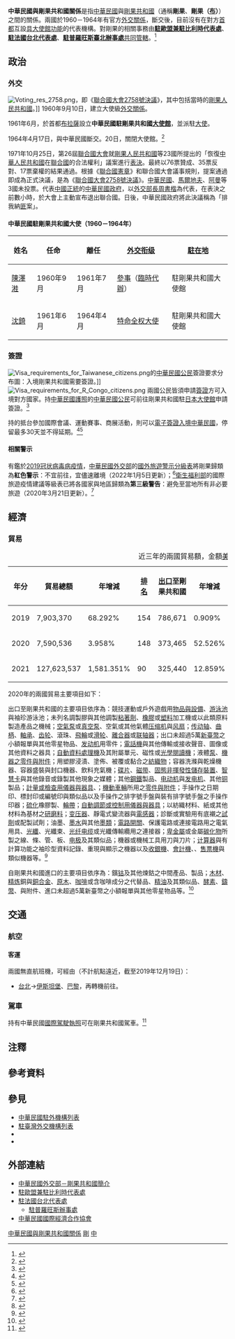 {{noteTA
|G1=國家
|G2=Medicine
|1=zh-hans:台; zh-hant:臺;
|2=zh-hans:布拉柴维尔; zh-hant:布拉柴維爾; zh-tw:布拉薩;
|3=zh-hant:伊斯坦堡; zh-cn:伊斯坦布尔; zh-sg:伊斯坦堡;
|4=zh-hans:塑料; zh-hant:塑料; zh-tw:塑膠;
|5=zh-hans:引擎; zh-hant:引擎; zh-cn:发动机;
|6=zh-hans:非易失性存储器; zh-hant:非揮發性儲存裝置;
|7=zh-hans:智能卡; zh-hant:智能卡; zh-tw:智慧卡;
}}

{{not|中國－剛果共和國關係}}
{{Dablink|關於中華民國與「剛」字國家的外交關係，詳見'''[[中剛關係|中剛關係 (消歧義)]]'''。}}

{{Infobox Bilateral relations|中華民國與剛果共和國|ROC|COG|filetype=png}}

'''中華民國與剛果共和國關係'''是指[[中華民國|中華民國]]與[[剛果共和國|剛果共和國]]（通稱'''剛果'''、'''剛果（[[布拉薩市|布]]）'''）之間的關係。兩國於1960－1964年有官方[[外交#外交上的承認|外交關係]]，斷交後，目前沒有在對方[[首都|首都]]互設[[實質大使館|具大使館功能]]的代表機構。對剛果的相關事務由'''[[駐歐盟兼駐比利時代表處|駐歐盟兼駐比利時代表處]]'''、'''[[駐法國台北代表處|駐法國台北代表處]]'''、'''[[駐普羅旺斯臺北辦事處|駐普羅旺斯臺北辦事處]]'''[[兼轄|共同管轄]]。<ref>{{Cite web |url = https://www.boca.gov.tw/sp-foof-countrycp-03-280-d1072-03-1.html |title = 駐館位置及聯絡方式 |publisher = [[中華民國外交部|中華民國外交部]] [[外交部領事事務局|領事事務局]] |access-date = 2017-12-29 |archive-date = 2017-12-30 |archive-url = https://web.archive.org/web/20171230114516/https://www.boca.gov.tw/sp-foof-countrycp-03-280-d1072-03-1.html }}</ref>

==政治==
===外交===
[[File:Voting_res_2758.png|thumb]]，即《[[聯合國大會2758號決議|聯合國大會2758號決議]]》，其中包括當時的[[剛果人民共和國|剛果人民共和國]]。]]
{{see also|中華民國外交|{{link-en|剛果共和國外交|Foreign relations of the Republic of the Congo}}}}
1960年9月10日，建立大使級[[外交#外交上的承認|外交關係]]。

1961年6月，於首都[[布拉薩|布拉薩]]設立'''中華民國駐剛果共和國[[外交代表機構#大使馆|大使館]]'''，並派駐[[特命全權大使|大使]]。

1964年4月17日，與中華民國斷交。20日，關閉大使館。<ref>{{Cite web |url = http://multilingual.mofa.gov.tw/web/web_UTF-8/almanac/almanac1999/attach/chapter52.htm |title = 《中華民國88年外交年鑑》〈附錄五、我國與世界各國關係一覽表〉 |publisher = 中華民國外交部 |accessdate = 2018-05-08 |archive-date = 2018-05-21 |archive-url = https://web.archive.org/web/20180521040710/http://multilingual.mofa.gov.tw/web/web_UTF-8/almanac/almanac1999/attach/chapter52.htm |dead-url = no }}</ref>

1971年10月25日，第26屆[[聯合國大會|聯合國大會]]就[[剛果人民共和國|剛果人民共和國]]等23國{{noteTag|[[阿爾巴尼亞人民共和國|阿爾巴尼亞人民共和國]]、[[阿爾及利亞|阿爾及利亞]]、[[緬甸|緬甸]]、[[剛果人民共和國|剛果人民共和國]]、[[古巴|古巴]]、[[赤道幾內亞|赤道幾內亞]]、[[幾內亞|幾內亞]]、[[伊拉克|伊拉克]]、[[马里|馬利]]、[[茅利塔尼亞|茅利塔尼亞]]、[[尼泊爾王國|尼泊爾王國]]、[[巴基斯坦|巴基斯坦]]、[[羅馬尼亞社會主義共和國|羅馬尼亞社會主義共和國]]、[[塞拉利昂|塞拉利昂]]、[[索馬利亞|索馬利亞]]、[[錫蘭|錫蘭]]、[[蘇丹民主共和國|蘇丹民主共和國]]、[[敘利亞|敘利亞]]、[[坦尚尼亞|坦尚尼亞]]、[[葉門民主人民共和國|葉門民主人民共和國]]、[[阿拉伯葉門共和國|阿拉伯葉門共和國]]、[[南斯拉夫社會主義聯邦共和國|南斯拉夫社會主義聯邦共和國]]、[[尚比亞|尚比亞]]。<ref>{{Cite web |url = http://inews.ifeng.com/yidian/60062029/news.shtml?ch=ref_zbs_ydzx_news |date = 2018年9月13日 |title = 把中国抬进联合国的，到底是不是非洲兄弟？ |publisher = [[凤凰卫视#鳳凰網|鳳凰網]] |accessdate = 2019年12月21日 |archive-date = 2019年12月21日 |archive-url = https://web.archive.org/web/20191221144400/http://inews.ifeng.com/yidian/60062029/news.shtml%3Fch%3Dref_zbs_ydzx_news |dead-url = no }}</ref>}}所提出的「恢復[[中華人民共和國|中華人民共和國]]在[[聯合國|聯合國]]的合法權利」議案進行[[投票|表決]]。最終以76票贊成、35票反對、17票棄權的結果通過。根據《[[聯合國憲章|聯合國憲章]]》和聯合國大會議事規則，提案通過即成為正式決議，是為《[[聯合國大會2758號決議|聯合國大會2758號決議]]》。[[中華民國|中華民國]]、[[馬爾地夫|馬爾地夫]]、[[阿曼|阿曼]]等3國未投票。代表[[中國|中國]][[合法性|正統]]的[[中華民國政府|中華民國政府]]，以[[中華民國外交部#歷任首長|外交部長]][[周書楷|周書楷]]為代表，在表決之前數小時，於大會上主動宣布退出聯合國。日後，中華民國政府將此決議稱為「排我納[[共匪|匪]]案」。

====中華民國駐剛果共和國大使（1960－1964年）====
<!-- 參考自中國駐剛果共和國大使列表條目 -->
{|class=wikitable
!姓名!!任命!!離任!![[外交官|外交衔级]]!![[外交代表機構|駐在地]]
|- 
| [[陳澤溎|陳澤溎]] || 1960年9月 || 1961年7月 || [[参赞|參事]]（[[臨時代辦|臨時代辦]]） || 駐剛果共和國大使館
|- 
| [[沈錡|沈錡]] || 1961年6月 || 1964年4月 || [[特命全权大使|特命全权大使]] || 駐剛果共和國大使館
|}

===簽證===
[[File:Visa_requirements_for_Taiwanese_citizens.png|thumb]]的[[中華民國國民|中華民國公民]]簽證要求分布圖：入境剛果共和國需要簽證。]]
[[File:Visa_requirements_for_R_Congo_citizens.png|thumb]]
{{see also|中華民國簽證政策|中華民國公民簽證要求}}
{{see also|剛果共和國簽證政策|{{link-en|剛果共和國公民簽證要求|Visa requirements for Republic of the Congo citizens}}}}
兩國公民皆須申請[[簽證|簽證]]方可入境對方國家。持[[中華民國護照|中華民國護照]]的[[中華民國國民|中華民國公民]]可前往剛果共和國駐[[日本|日本]][[外交代表機構#大使馆|大使館]]申請簽證。<ref>{{Cite web |url = https://www.boca.gov.tw/sp-foof-countrycp-03-280-d1072-02-1.html |title = 簽證及入境須知 |publisher = 外交部領事事務局 |access-date = 2017-12-29 |archive-date = 2017-12-30 |archive-url = https://web.archive.org/web/20171230060307/https://www.boca.gov.tw/sp-foof-countrycp-03-280-d1072-02-1.html }}</ref>

持{{link-en|剛果共和國護照|Republic of the Congo passport}}的{{link-en|剛果共和國人口|Demographics of the Republic of the Congo|剛果公民}}抵台參加國際會議、運動賽事、商展活動，則可以[[中華民國簽證政策#电子签证|電子簽證入境中華民國]]，停留最多30天並不得延期。<ref>{{Cite web |url = https://www.boca.gov.tw/cp-228-4488-8208a-1.html |title = 誰具備申請電子簽證的資格? |publisher = 外交部領事事務局 |access-date = 2018-12-15 |archive-date = 2018-12-09 |archive-url = https://web.archive.org/web/20181209124657/https://www.boca.gov.tw/cp-228-4488-8208a-1.html }}</ref><ref>{{Cite web|url = https://www.boca.gov.tw/cp-215-643-5e740-1.html|title = 我的電子簽證效期多久？|publisher = 外交部領事事務局|access-date = 2018-03-31|archive-date = 2018-03-27|archive-url = https://web.archive.org/web/20180327023606/https://www.boca.gov.tw/cp-215-643-5e740-1.html}}</ref>

====相關警示====
有鑑於[[2019冠状病毒病疫情|2019冠状病毒病疫情]]，[[中華民國外交部|中華民國外交部]]的[[國外旅遊警示分級表|國外旅遊警示分級表]]將剛果歸類為'''紅色警示'''：不宜前往，宜儘速離境（2022年1月5日更新）；<ref>{{Cite web |url = https://www.boca.gov.tw/sp-trwa-list-1.html |title = 國外旅遊警示分級表 |publisher = 外交部領事事務局 |access-date = 2022-01-30 |archive-date = 2020-02-08 |archive-url = https://web.archive.org/web/20200208022958/https://www.boca.gov.tw/sp-trwa-list-1.html }}</ref>[[中華民國衛生福利部|衛生福利部]]的國際旅遊疫情建議等級表已將各國家與地區歸類為'''第三級警告'''：避免至當地所有非必要旅遊（2020年3月21日更新）。<ref>{{Cite web |url = https://www.cdc.gov.tw/CountryEpidLevel/GetPrescription/583?uacid=429 |title = 國際旅遊疫情建議等級 |publisher = [[中華民國衛生福利部|中華民國衛生福利部]] |access-date = 2020-11-14 |archive-date = 2020-11-20 |archive-url = https://web.archive.org/web/20201120163107/https://www.cdc.gov.tw/CountryEpidLevel/GetPrescription/583?uacid=429 }}</ref>

==經濟==
{{see also|臺灣經濟|{{link-en|剛果共和國經濟|Economy of the Republic of the Congo}}}}
===貿易===
{|class=wikitable
|+近三年的兩國貿易額，金額[[美元|美元]]<ref>{{Cite web |url = https://cuswebo.trade.gov.tw/ |title = 中華民國進出口貿易統計 |publisher = [[中華民國經濟部|中華民國經濟部]] [[經濟部國際貿易局|國際貿易局]] |access-date = 2021-05-08 |archive-date = 2016-03-09 |archive-url = https://web.archive.org/web/20160309193715/http://cus93.trade.gov.tw/FSCI/ }}</ref>
!年分!!貿易總額!!年增減!![[世界政區索引|排名]]!![[出口贸易|出口]]至剛果共和國!!年增減!!排名!!自剛果共和國[[进口贸易|進口]]!!年增減!!排名
|-
| 2019 || 7,903,370 || {{decrease}}68.292% || 154 || 786,671 || {{increase}}0.909% || 178 || 7,116,699 || {{decrease}}70.527% || 116
|-
| 2020 || 7,590,536 || {{decrease}}3.958% || 148 || 373,465 || {{decrease}}52.526% || 187 || 7,217,071 || {{increase}}1.410% || 116
|-
| 2021 || 127,623,537 || {{increase}}1,581.351% || 90 || 325,440 || {{decrease}}12.859% || 194 || 127,298,097 || {{increase}}1,663.847% || 69
|}

2020年的兩國貿易主要項目如下：

出口至剛果共和國的主要項目依序為：競技運動或戶外遊戲用[[運動用品|物品與設備]]、[[游泳池|游泳池]]與袖珍游泳池；未列名調製膠與其他調製[[黏合剂|粘著劑]]、[[橡膠|橡膠]]或[[塑料|塑料]]加工機或以此類原料製造產品之機械；[[氣泵|空氣泵]]或[[真空泵|真空泵]]、空氣或其他氣體[[压缩机|压缩机]]與[[风扇|风扇]]；[[传动轴|传动轴]]、[[曲柄|曲柄]]、[[軸承|軸承]]、[[齿轮|齿轮]]、滾珠、[[飛輪|飛輪]]或[[滑轮|滑轮]]、[[離合器|離合器]]或[[联轴器|联轴器]]；出口未超過5萬[[新臺幣|新臺幣]]之小額報單與其他零星物品、[[发动机|发动机]]用零件；[[电话|電話機]]與其他傳輸或接收聲音、圖像或其他資料之器具；[[自動資料收集|自動資料處理機]]及其附屬單元、磁性或[[光學閱讀器|光學閱讀機]]；液體[[泵|泵]]、[[机械零件|機器之零件與附件]]；用塑膠浸漬、塗佈、被覆或黏合之[[纺织品|紡織物]]；容器洗滌與乾燥機器、容器盛裝與封口機器、飲料充氣機；[[光碟|碟片]]、[[磁带|磁带]]、[[固态存储|固態]][[非揮發性記憶體|非揮發性儲存裝置]]、[[智慧卡|智慧卡]]與其他錄音或錄製其他現象之媒體；其他[[钢|鋼鐵]]製品、[[电动机|电动机]]與[[发电机|发电机]]、其他[[铜|铜]]製品；[[:Template:實驗室設備|計量或檢查用儀器與器具]]、{{link-en|定型投影機|Optical comparator}}；[[機動車輛|機動車輛]]所用之[[汽車零組件列表|零件與附件]]；手操作之日期印、標封印或編號印與類似品以及手操作之排字號手盤與裝有排字號手盤之手操作印器；[[硫化|硫化]]橡膠製{{link-en|輸送機系統|Conveyor system|輸送或傳動帶}}、[[带_(机械)|輪帶]]；[[調節器|自動調節或控制用儀器與器具]]；以紡織材料、紙或其他材料為基材之[[磨料|研磨料]]；[[变压器|变压器]]、靜電式變流器與[[电感元件|電感器]]；診斷或實驗用有底襯之[[化学试剂|試劑]]或配製試劑；油墨、[[墨水|墨水]]與其他[[墨|墨類]]；[[電子開關|電路開關]]、保護電路或連接電路用之電氣用具、[[光導纖維|光纖]]、光纖束、[[光纤电缆|光纤电缆]]或光纖傳輸纜用之連接器；[[卑金屬|卑金屬]]或金屬[[碳化物|碳化物]]所製之線、條、管、板、[[电极|电极]]及其類似品；機器或機械工具用刀與刀片；[[计算器|计算器]]與有計算功能之袖珍型資料記錄、重現與顯示之機器以及[[收銀機|收銀機]]、[[會計機|會計機]]、{{link-en|郵資機|Postage meter}}、[[自动售票机|售票機]]與類似機器等。<ref>{{Cite web |url = https://www.taitraesource.com/default.asp |title = 近二年我國對當地出口主要產品 |publisher = [[中華民國對外貿易發展協會|中華民國對外貿易發展協會]] |access-date = 2021-09-25 |archive-date = 2007-06-02 |archive-url = https://web.archive.org/web/20070602030647/http://www.taitraesource.com/total01.asp }}</ref>

自剛果共和國進口的主要項目依序為：鑌[[钴|钴]]及其他煉鈷之中間產品、製品；[[木料|木材]]、[[精炼|精炼]]銅與[[銅合金列表|銅合金]]、[[木材|原木]]、[[咖啡|咖啡]]或含咖啡成分之代替品、[[精油|精油]]及其類似品、[[酶|酵素]]、[[鑄幣|鑄幣]]、{{link-en|塑膠管|Plastic pipework}}與附件、進口未超過5萬新臺幣之小額報單與其他零星物品等。<ref>{{Cite web |url = https://www.taitraesource.com/default.asp |title = 近二年我國自當地進口主要產品 |publisher = 中華民國對外貿易發展協會 |access-date = 2021-09-25 |archive-date = 2007-06-02 |archive-url = https://web.archive.org/web/20070602030647/http://www.taitraesource.com/total01.asp }}</ref>

==交通==
{{see also|臺灣交通|{{link-en|剛果共和國交通|Transport in the Republic of the Congo}}}}
===航空===
<!-- 參考自中文、英文維基相關條目 -->
====客運====
兩國無直航班機，可經由（不計航點遠近，截至2019年12月19日{{noteTag|有鑑於[[2019冠状病毒病疫情|2019冠状病毒病疫情]]影響，暫停更新。}}）：

*[[臺灣桃園國際機場|台北]]→[[伊斯坦堡機場|伊斯坦堡]]、[[戴高樂國際機場|巴黎]]，再轉機前往{{link-en|剛果共和國機場列表|List of airports in the Republic of the Congo|剛果共和國的國際機場}}。

===駕車===
持有中華民國[[國際駕駛執照|國際駕駛執照]]可在剛果共和國駕車。<ref>{{Cite web |url = https://www.boca.gov.tw/sp-foof-countrycp-03-280-d1072-05-1.html |title = 生活資訊 |publisher = 外交部領事事務局 |access-date = 2018-11-10 |archive-date = 2018-11-10 |archive-url = https://web.archive.org/web/20181110200036/https://www.boca.gov.tw/sp-foof-countrycp-03-280-d1072-05-1.html }}</ref>

==注釋==
{{noteFoot}}

==參考資料==
{{reflist|2}}

==參見==
{{Portal box|國際關係|中華民國|剛果共和國|非洲|image2=Flag of the Republic of China.svg|image3=Flag of the Republic of the Congo.svg}}
*[[中華民國駐外機構列表|中華民國駐外機構列表]]
*[[駐臺灣外交機構列表|駐臺灣外交機構列表]]
*{{link-en|剛果共和國駐外機構列表|List of diplomatic missions of the Republic of the Congo}}
*{{link-en|駐剛果共和國外交機構列表|List of diplomatic missions in the Republic of the Congo}}

==外部連結==
*[https://www.mofa.gov.tw/CountryInfo.aspx?CASN=2&n=163&sms=33&s=130 中華民國外交部－剛果共和國簡介]
*[http://www.taiwanembassy.org/BE/mp.asp?mp=101 駐歐盟兼駐比利時代表處]
*[http://www.taiwanembassy.org/FR/mp.asp?mp=121 駐法國台北代表處]
**[https://www.roc-taiwan.org/frprv/index.html 駐普羅旺斯辦事處]
*[http://www.cieca.org.tw/style/frame/m9/faq.asp?lang=1&customer_id=2998&content_set=color_1&name_id=151617&Directory_ID=3223 中華民國國際經濟合作協會]

{{中華民國與剛果共和國關係}}
{{中華民國外交}}
{{剛果共和國外交}}

[[Category:中華民國與剛果共和國關係|]]
[[Category:中華民國雙邊關係|剛]]
[[Category:剛果共和國雙邊關係|中]]